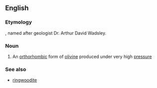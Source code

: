==English==

===Etymology===
{{suffix|Wadsley|ite}}, named after geologist Dr. Arthur David Wadsley.

===Noun===
{{wikipedia}}
{{en-noun|-|s}}

# {{context|mineralogy|lang=en}} An [[orthorhombic]] form of [[olivine]] produced under very high [[pressure]]

===See also===
*[[ringwoodite]]
